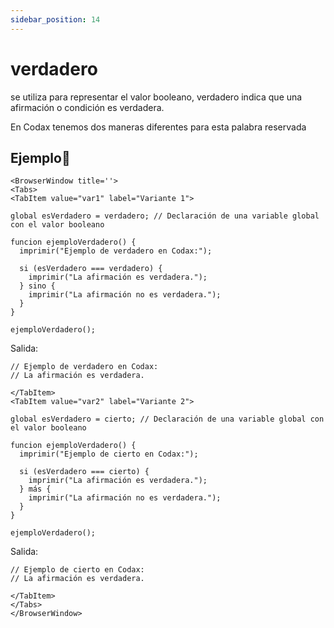 ```yaml
---
sidebar_position: 14
---
```



# verdadero
se utiliza para representar el valor booleano, verdadero indica que una afirmación o condición es verdadera.

En Codax tenemos dos maneras diferentes para esta palabra reservada
## Ejemplo📝

```mdx-code-block
<BrowserWindow title=''>
<Tabs>
<TabItem value="var1" label="Variante 1">
```

```dummy
global esVerdadero = verdadero; // Declaración de una variable global con el valor booleano

funcion ejemploVerdadero() {
  imprimir("Ejemplo de verdadero en Codax:");

  si (esVerdadero === verdadero) {
    imprimir("La afirmación es verdadera.");
  } sino {
    imprimir("La afirmación no es verdadera.");
  }
}

ejemploVerdadero();
```
Salida:

```dummy
// Ejemplo de verdadero en Codax:
// La afirmación es verdadera.
```

```mdx-code-block
</TabItem>
<TabItem value="var2" label="Variante 2">
```
```dummy
global esVerdadero = cierto; // Declaración de una variable global con el valor booleano

funcion ejemploVerdadero() {
  imprimir("Ejemplo de cierto en Codax:");

  si (esVerdadero === cierto) {
    imprimir("La afirmación es verdadera.");
  } más {
    imprimir("La afirmación no es verdadera.");
  }
}

ejemploVerdadero();
```
Salida:
```dummy
// Ejemplo de cierto en Codax:
// La afirmación es verdadera.
```

```mdx-code-block
</TabItem>
</Tabs>
</BrowserWindow>
```